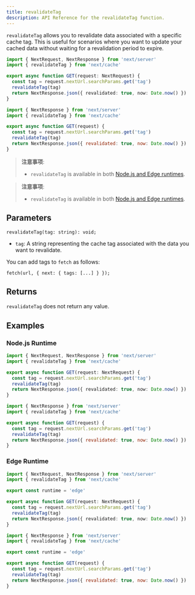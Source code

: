 ```yaml
---
title: revalidateTag
description: API Reference for the revalidateTag function.
---
```


`revalidateTag` allows you to revalidate data associated with a specific cache tag. This is useful for scenarios where you want to update your cached data without waiting for a revalidation period to expire.

```ts filename="app/api/revalidate/route.ts" switcher
import { NextRequest, NextResponse } from 'next/server'
import { revalidateTag } from 'next/cache'

export async function GET(request: NextRequest) {
  const tag = request.nextUrl.searchParams.get('tag')
  revalidateTag(tag)
  return NextResponse.json({ revalidated: true, now: Date.now() })
}
```

```js filename="app/api/revalidate/route.js" switcher
import { NextResponse } from 'next/server'
import { revalidateTag } from 'next/cache'

export async function GET(request) {
  const tag = request.nextUrl.searchParams.get('tag')
  revalidateTag(tag)
  return NextResponse.json({ revalidated: true, now: Date.now() })
}
```

<AppOnly>

> **注意事项**:
>
> - `revalidateTag` is available in both [Node.js and Edge runtimes](/docs/app/building-your-application/rendering/edge-and-nodejs-runtimes).

</AppOnly>

<PagesOnly>

> **注意事项**:
>
> - `revalidateTag` is available in both [Node.js and Edge runtimes](/docs/pages/building-your-application/rendering/edge-and-nodejs-runtimes).

</PagesOnly>

## Parameters

```tsx
revalidateTag(tag: string): void;
```

- `tag`: A string representing the cache tag associated with the data you want to revalidate.

You can add tags to `fetch` as follows:

```tsx
fetch(url, { next: { tags: [...] } });
```

## Returns

`revalidateTag` does not return any value.

## Examples

### Node.js Runtime

```ts filename="app/api/revalidate/route.ts" switcher
import { NextRequest, NextResponse } from 'next/server'
import { revalidateTag } from 'next/cache'

export async function GET(request: NextRequest) {
  const tag = request.nextUrl.searchParams.get('tag')
  revalidateTag(tag)
  return NextResponse.json({ revalidated: true, now: Date.now() })
}
```

```js filename="app/api/revalidate/route.js" switcher
import { NextResponse } from 'next/server'
import { revalidateTag } from 'next/cache'

export async function GET(request) {
  const tag = request.nextUrl.searchParams.get('tag')
  revalidateTag(tag)
  return NextResponse.json({ revalidated: true, now: Date.now() })
}
```

### Edge Runtime

```ts filename="app/api/revalidate/route.ts" switcher
import { NextRequest, NextResponse } from 'next/server'
import { revalidateTag } from 'next/cache'

export const runtime = 'edge'

export async function GET(request: NextRequest) {
  const tag = request.nextUrl.searchParams.get('tag')
  revalidateTag(tag)
  return NextResponse.json({ revalidated: true, now: Date.now() })
}
```

```js filename="app/api/revalidate/route.js" switcher
import { NextResponse } from 'next/server'
import { revalidateTag } from 'next/cache'

export const runtime = 'edge'

export async function GET(request) {
  const tag = request.nextUrl.searchParams.get('tag')
  revalidateTag(tag)
  return NextResponse.json({ revalidated: true, now: Date.now() })
}
```
